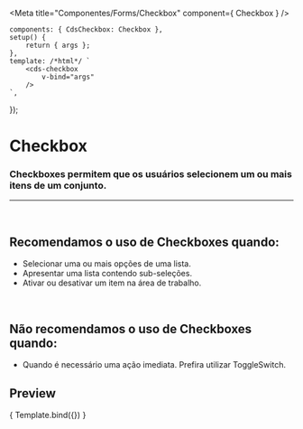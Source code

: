 
<Meta
	title="Componentes/Forms/Checkbox"
	component={ Checkbox }
/>

	components: { CdsCheckbox: Checkbox },
	setup() {
		return { args };
	},
	template: /*html*/ `
		<cds-checkbox
			v-bind="args" 
		/>
	`,
});

# Checkbox

### Checkboxes permitem que os usuários selecionem um ou mais itens de um conjunto.
---
<br />

## Recomendamos o uso de Checkboxes quando:
- Selecionar uma ou mais opções de uma lista.
- Apresentar uma lista contendo sub-seleções.
- Ativar ou desativar um item na área de trabalho.

<br />

## Não recomendamos o uso de Checkboxes quando:
- Quando é necessário uma ação imediata. Prefira utilizar ToggleSwitch.

## Preview


<Canvas>
	<Story
		name="Checkbox"
		args={{
			value,
			label,
		}}
	>
		{ Template.bind({}) }
	</Story>
</Canvas>

<ArgsTable story="Checkbox" />